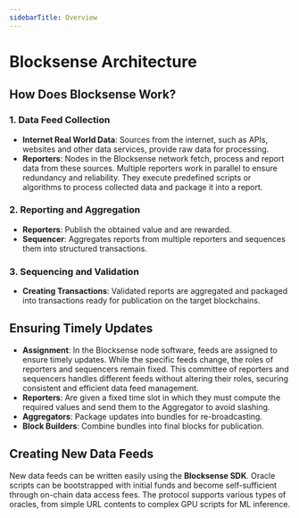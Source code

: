 ```yaml
---
sidebarTitle: Overview
---
```



# Blocksense Architecture

<DiagramImageWrapper
  className="mt-3"
  src="/diagrams/BlocksenseArchitecture.png"
  alt="Blocksense Architecture"
/>

## How Does Blocksense Work?

### 1. Data Feed Collection

- **Internet Real World Data**: Sources from the internet, such as APIs, websites and other data services, provide raw data for processing.
- **Reporters**: Nodes in the Blocksense network fetch, process and report data from these sources. Multiple reporters work in parallel to ensure redundancy and reliability. They execute predefined scripts or algorithms to process collected data and package it into a report.

### 2. Reporting and Aggregation

- **Reporters**: Publish the obtained value and are rewarded.
- **Sequencer**: Aggregates reports from multiple reporters and sequences them into structured transactions.

### 3. Sequencing and Validation

- **Creating Transactions**: Validated reports are aggregated and packaged into transactions ready for publication on the target blockchains.

## Ensuring Timely Updates

- **Assignment**: In the Blocksense node software, feeds are assigned to ensure timely updates. While the specific feeds change, the roles of reporters and sequencers remain fixed. This committee of reporters and sequencers handles different feeds without altering their roles, securing consistent and efficient data feed management.
- **Reporters**: Are given a fixed time slot in which they must compute the required values and send them to the Aggregator to avoid slashing.
- **Aggregators**: Package updates into bundles for re-broadcasting.
- **Block Builders**: Combine bundles into final blocks for publication.

## Creating New Data Feeds

New data feeds can be written easily using the **Blocksense SDK**. Oracle scripts can be bootstrapped with initial funds and become self-sufficient through on-chain data access fees. The protocol supports various types of oracles, from simple URL contents to complex GPU scripts for ML inference.
